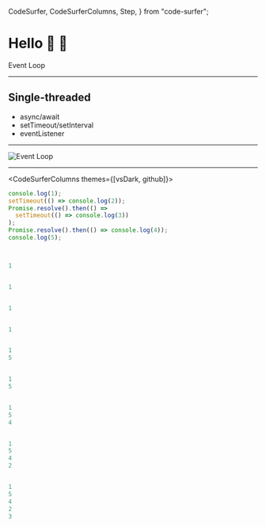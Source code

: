   CodeSurfer,
  CodeSurferColumns,
  Step,
} from "code-surfer";

# Hello 👋 🦑

Event Loop

---

## Single-threaded

<Steps>

- async/await
- setTimeout/setInterval
- eventListener

</Steps>

---

<img src="https://mortemousque.com/assets/images/posts/event-loop-render-steps.gif" alt="Event Loop" />

---

<CodeSurferColumns themes={[vsDark, github]}>

<Step>

```js
console.log(1);
setTimeout(() => console.log(2));
Promise.resolve().then(() =>
  setTimeout(() => console.log(3))
);
Promise.resolve().then(() => console.log(4));
console.log(5);
```

```js

```

</Step>

<Step>

```diff 1 subtitle="log 1"

```

```js
1
```

</Step>

<Step>

```diff 2 subtitle="Ajoute log(2) à la macrotask queue"

```

```js
1
```

</Step>

<Step>

```diff 3:5 subtitle="Ajoute setTimeout(log(3)) à la microtask queue"

```

```js
1
```

</Step>

<Step>

```diff 6 subtitle="Ajoute log(4) à la microtask queue"

```

```js
1
```

</Step>

<Step>

```diff 7 subtitle="log 5"

```

```js
1
5
```

</Step>

<Step>

```diff 4 subtitle="Dépille la microtask queue: Ajoute log(3) à la macrotask queue"

```

```js
1
5
```

</Step>

<Step>

```diff 6[29:60] subtitle="Dépille la microtask queue: log 4"

```

```js
1
5
4
```

</Step>

<Step>

```diff 2[17:31] subtitle="Dépille la macrotask queue: log 2"

```

```js
1
5
4
2
```

</Step>

<Step>

```diff 4[20:34] subtitle="Dépille la macrotask queue: log 3"

```

```js
1
5
4
2
3
```

</Step>

</CodeSurferColumns>